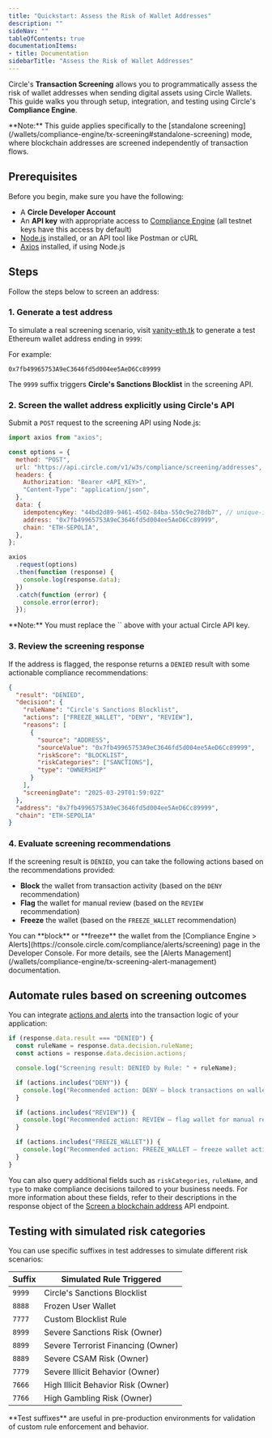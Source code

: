 ```yaml
---
title: "Quickstart: Assess the Risk of Wallet Addresses"
description: ""
sideNav: ""
tableOfContents: true
documentationItems: 
- title: Documentation
sidebarTitle: "Assess the Risk of Wallet Addresses"
---
```


Circle's **Transaction Screening** allows you to programmatically assess the
risk of wallet addresses when sending digital assets using Circle Wallets. This
guide walks you through setup, integration, and testing using Circle's
**Compliance Engine**.

<Note>
**Note:** This guide applies specifically to the
[standalone screening](/wallets/compliance-engine/tx-screening#standalone-screening)
mode, where blockchain addresses are screened independently of transaction
flows.
</Note>

## Prerequisites

Before you begin, make sure you have the following:

- A **Circle Developer Account**
- An **API key** with appropriate access to
  [Compliance Engine](https://console.circle.com/compliance) (all testnet keys
  have this access by default)
- [Node.js](https://nodejs.org/en/download) installed, or an API tool like
  Postman or cURL
- [Axios](https://axios-http.com/) installed, if using Node.js

## Steps

Follow the steps below to screen an address:

### 1. Generate a test address

To simulate a real screening scenario, visit
[vanity-eth.tk](https://vanity-eth.tk) to generate a test Ethereum wallet
address ending in `9999`:

For example:

```text
0x7fb49965753A9eC3646fd5d004ee5AeD6Cc89999
```

The `9999` suffix triggers **Circle's Sanctions Blocklist** in the screening
API.

### 2. Screen the wallet address explicitly using Circle's API

Submit a `POST` request to the screening API using Node.js:

```javascript
import axios from "axios";

const options = {
  method: "POST",
  url: "https://api.circle.com/v1/w3s/compliance/screening/addresses",
  headers: {
    Authorization: "Bearer <API_KEY>",
    "Content-Type": "application/json",
  },
  data: {
    idempotencyKey: "44bd2d89-9461-4502-84ba-550c9e278db7", // unique-idempotency-key
    address: "0x7fb49965753A9eC3646fd5d004ee5AeD6Cc89999",
    chain: "ETH-SEPOLIA",
  },
};

axios
  .request(options)
  .then(function (response) {
    console.log(response.data);
  })
  .catch(function (error) {
    console.error(error);
  });
```

<Note>
**Note:** You must replace the `<API_KEY>` above with your actual Circle API
key.
</Note>

### 3. Review the screening response

If the address is flagged, the response returns a `DENIED` result with some
actionable compliance recommendations:

```json
{
  "result": "DENIED",
  "decision": {
    "ruleName": "Circle's Sanctions Blocklist",
    "actions": ["FREEZE_WALLET", "DENY", "REVIEW"],
    "reasons": [
      {
        "source": "ADDRESS",
        "sourceValue": "0x7fb49965753A9eC3646fd5d004ee5AeD6Cc89999",
        "riskScore": "BLOCKLIST",
        "riskCategories": ["SANCTIONS"],
        "type": "OWNERSHIP"
      }
    ],
    "screeningDate": "2025-03-29T01:59:02Z"
  },
  "address": "0x7fb49965753A9eC3646fd5d004ee5AeD6Cc89999",
  "chain": "ETH-SEPOLIA"
}
```

### 4. Evaluate screening recommendations

If the screening result is `DENIED`, you can take the following actions based on
the recommendations provided:

- **Block** the wallet from transaction activity (based on the `DENY`
  recommendation)
- **Flag** the wallet for manual review (based on the `REVIEW` recommendation)
- **Freeze** the wallet (based on the `FREEZE_WALLET` recommendation)

<Note>
You can **block** or **freeze** the wallet from the
[Compliance Engine > Alerts](https://console.circle.com/compliance/alerts/screening)
page in the Developer Console. For more details, see the
[Alerts Management](/wallets/compliance-engine/tx-screening-alert-management)
documentation.
</Note>

## Automate rules based on screening outcomes

You can integrate
[actions and alerts](/wallets/compliance-engine/tx-screening-rule-management)
into the transaction logic of your application:

```javascript
if (response.data.result === "DENIED") {
  const ruleName = response.data.decision.ruleName;
  const actions = response.data.decision.actions;

  console.log("Screening result: DENIED by Rule: " + ruleName);

  if (actions.includes("DENY")) {
    console.log("Recommended action: DENY — block transactions on wallet");
  }

  if (actions.includes("REVIEW")) {
    console.log("Recommended action: REVIEW — flag wallet for manual review");
  }

  if (actions.includes("FREEZE_WALLET")) {
    console.log("Recommended action: FREEZE_WALLET — freeze wallet activity");
  }
}
```

You can also query additional fields such as `riskCategories`, `ruleName`, and
`type` to make compliance decisions tailored to your business needs. For more
information about these fields, refer to their descriptions in the response
object of the
[Screen a blockchain address](/api-reference/w3s/compliance/screen-address) API
endpoint.

## Testing with simulated risk categories

You can use specific suffixes in test addresses to simulate different risk
scenarios:

| Suffix | Simulated Rule Triggered           |
| ------ | ---------------------------------- |
| `9999` | Circle's Sanctions Blocklist       |
| `8888` | Frozen User Wallet                 |
| `7777` | Custom Blocklist Rule              |
| `8999` | Severe Sanctions Risk (Owner)      |
| `8899` | Severe Terrorist Financing (Owner) |
| `8889` | Severe CSAM Risk (Owner)           |
| `7779` | Severe Illicit Behavior (Owner)    |
| `7666` | High Illicit Behavior Risk (Owner) |
| `7766` | High Gambling Risk (Owner)         |

<Note>
**Test suffixes** are useful in pre-production environments for validation of
custom rule enforcement and behavior.
</Note>
